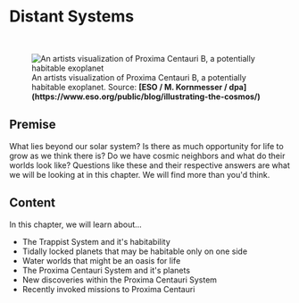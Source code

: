 
# Distant Systems

<br/>
<figure>
<Image src={require(".//../../resources/images/distantsystems.png")} alt="An artists visualization of Proxima Centauri B, a potentially habitable exoplanet" />
<figcaption style={{ color: "rgb(156, 156, 156)", fontSize: "14px", marginTop: "2px" }}>An artists visualization of Proxima Centauri B, a potentially habitable exoplanet. Source: <strong>[ESO / M. Kornmesser / dpa](https://www.eso.org/public/blog/illustrating-the-cosmos/)</strong></figcaption>
</figure>

## Premise
What lies beyond our solar system? Is there as much opportunity for life to grow as we think there is? Do we have cosmic neighbors and what do their worlds look like? Questions like these and their respective answers are what we will be looking at in this chapter. We will find more than you'd think.

## Content
In this chapter, we will learn about...

- The Trappist System and it's habitability
- Tidally locked planets that may be habitable only on one side
- Water worlds that might be an oasis for life
- The Proxima Centauri System and it's planets
- New discoveries within the Proxima Centauri System
- Recently invoked missions to Proxima Centauri


<Analytics />